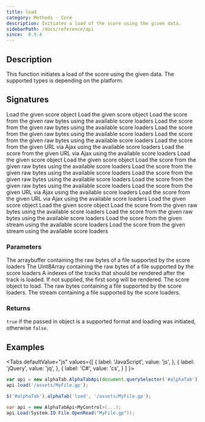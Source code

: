 ```yaml
---
title: load
category: Methods - Core
description: Initiates a load of the score using the given data.
sidebarPath: /docs/reference/api
since:  0.9.4
---
```



## Description
This function initiates a load of the score using the given data. The supported types is depending on the platform. 

## Signatures

<TypeTable>
    <TypeRow type="js" name="function load(score)">
        Load the given score object
    </TypeRow>
    <TypeRow type="js" name="function load(score, trackIndexes)">
        Load the given score object
    </TypeRow>
    <TypeRow type="js" name="function load(arrayBuffer)">
        Load the score from the given raw bytes using the available score loaders
    </TypeRow>
    <TypeRow type="js" name="function load(arrayBuffer, trackIndexes)">
        Load the score from the given raw bytes using the available score loaders
    </TypeRow>
    <TypeRow type="js" name="function load(uint8array)">
        Load the score from the given raw bytes using the available score loaders
    </TypeRow>
    <TypeRow type="js" name="function load(uint8array, trackIndexes)">
        Load the score from the given raw bytes using the available score loaders
    </TypeRow>
    <TypeRow type="js" name="function load(url)">
        Load the score from the given URL via Ajax using the available score loaders
    </TypeRow>
    <TypeRow type="js" name="function load(url, trackIndexes)">
        Load the score from the given URL via Ajax using the available score loaders
    </TypeRow>
    <TypeRow type="jquery" name="alphaTab('load', score)">
        Load the given score object
    </TypeRow>
    <TypeRow type="jquery" name="alphaTab('load', score, trackIndexes)">
        Load the given score object
    </TypeRow>
    <TypeRow type="jquery" name="alphaTab('load', arraybuffer)">
        Load the score from the given raw bytes using the available score loaders
    </TypeRow>
    <TypeRow type="jquery" name="alphaTab('load', arraybuffer, trackIndexes)">
        Load the score from the given raw bytes using the available score loaders
    </TypeRow>
    <TypeRow type="jquery" name="alphaTab('load', uint8array)">
        Load the score from the given raw bytes using the available score loaders
    </TypeRow>
    <TypeRow type="jquery" name="alphaTab('load', uint8array, trackIndexes)">
        Load the score from the given raw bytes using the available score loaders
    </TypeRow>
    <TypeRow type="jquery" name="alphaTab('load', url)">
        Load the score from the given URL via Ajax using the available score loaders
    </TypeRow>
    <TypeRow type="jquery" name="alphaTab('load', url, trackIndexes)">
        Load the score from the given URL via Ajax using the available score loaders
    </TypeRow>
    <TypeRow type="net" name="bool Load(Score score)">
        Load the given score object
    </TypeRow>
    <TypeRow type="net" name="bool Load(Score score, int[] trackIndexes)">
        Load the given score object
    </TypeRow>
    <TypeRow type="net" name="bool Load(byte[] raw)">
        Load the score from the given raw bytes using the available score loaders
    </TypeRow>
    <TypeRow type="net" name="bool Load(byte[] raw, int[] trackIndexes)">
        Load the score from the given raw bytes using the available score loaders
    </TypeRow>
    <TypeRow type="net" name="bool Load(Stream raw)">
        Load the score from the given stream using the available score loaders
    </TypeRow>
    <TypeRow type="net" name="bool Load(Stream raw, int[] trackIndexes)">
        Load the score from the given stream using the available score loaders
    </TypeRow>
</TypeTable>

### Parameters

<ParameterTable>
    <ParameterRow platform="js-jquery" name="arraybuffer" type="ArrayBuffer">
        The arraybuffer containing the raw bytes of a file supported by the score loaders
    </ParameterRow>
    <ParameterRow platform="js-jquery" name="uint8array" type="Uint8Array">
        The Uint8Array containing the raw bytes of a file supported by the score loaders
    </ParameterRow>
    <ParameterRow platform="all" name="trackIndexes" type="int[]">
        A indexes of the tracks that should be rendered after the track is loaded. If not supplied, the first song will be rendered.
    </ParameterRow>
    <ParameterRow platform="net" name="score" type="AlphaTab.Model.Score">
        The score object to load.
    </ParameterRow>
    <ParameterRow platform="net" name="raw" type="byte[]">
        The raw bytes containing a file supported by the score loaders.
    </ParameterRow>
    <ParameterRow platform="net" name="raw" type="System.IO.Stream">
        The stream containing a file supported by the score loaders.
    </ParameterRow>
</ParameterTable>

### Returns
`true` if the passed in object is a supported format and loading was initiated, otherwise `false`.

## Examples

<Tabs
  defaultValue="js"
  values={[
    { label: 'JavaScript', value: 'js', },
    { label: 'jQuery', value: 'jq', },
    { label: 'C#', value: 'cs', }
  ]
}>
<TabItem value="js">

```js
var api = new alphaTab.AlphaTabApi(document.querySelector('#alphaTab'));
api.load('/assets/MyFile.gp');
```

</TabItem>
<TabItem value="jq">

```js
$('#alphaTab').alphaTab('load', '/assets/MyFile.gp');
```

</TabItem>
<TabItem value="cs">

```csharp
var api = new AlphaTabApi<MyControl>(...);
api.Load(System.IO.File.OpenRead("MyFile.gp"));
```

</TabItem>
</Tabs>